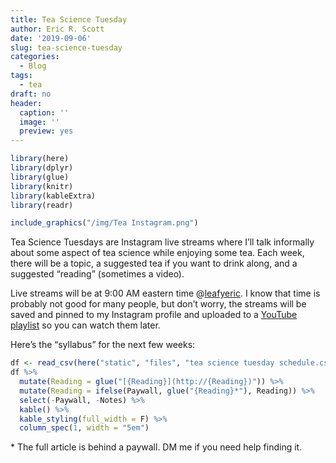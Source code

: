 ```yaml
---
title: Tea Science Tuesday
author: Eric R. Scott
date: '2019-09-06'
slug: tea-science-tuesday
categories:
  - Blog
tags:
  - tea
draft: no
header:
  caption: ''
  image: ''
  preview: yes
---
```

```r
library(here)
library(dplyr)
library(glue)
library(knitr)
library(kableExtra)
library(readr)
```

```r
include_graphics("/img/Tea Instagram.png")
```

Tea Science Tuesdays are Instagram live streams where I'll talk informally about some aspect of tea science while enjoying some tea. Each week, there will be a topic, a suggested tea if you want to drink along, and a suggested "reading" (sometimes a video).

Live streams will be at 9:00 AM eastern time @[leafyeric](https://www.instagram.com/leafyeric/). I know that time is probably not good for many people, but don't worry, the streams will be saved and pinned to my Instagram profile and uploaded to a [YouTube playlist](https://www.youtube.com/playlist?list=PLtlw9R1NVcT4FtL9LfTtcjdzuiBwkoMus) so you can watch them later.

Here's the "syllabus" for the next few weeks:

```r
df <- read_csv(here("static", "files", "tea science tuesday schedule.csv"))
df %>%
  mutate(Reading = glue("[{Reading}](http://{Reading})")) %>% 
  mutate(Reading = ifelse(Paywall, glue("{Reading}*"), Reading)) %>% 
  select(-Paywall, -Notes) %>% 
  kable() %>% 
  kable_styling(full_width = F) %>% 
  column_spec(1, width = "5em")
```

 \* The full article is behind a paywall.  DM me if you need help finding it.

